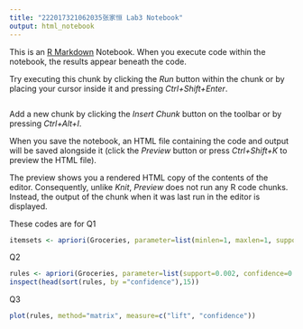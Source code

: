 ```yaml
---
title: "222017321062035张家恒 Lab3 Notebook"
output: html_notebook
---
```


This is an [R Markdown](http://rmarkdown.rstudio.com) Notebook. When you execute code within the notebook, the results appear beneath the code. 

Try executing this chunk by clicking the *Run* button within the chunk or by placing your cursor inside it and pressing *Ctrl+Shift+Enter*. 

```r

```

Add a new chunk by clicking the *Insert Chunk* button on the toolbar or by pressing *Ctrl+Alt+I*.

When you save the notebook, an HTML file containing the code and output will be saved alongside it (click the *Preview* button or press *Ctrl+Shift+K* to preview the HTML file).

The preview shows you a rendered HTML copy of the contents of the editor. Consequently, unlike *Knit*, *Preview* does not run any R code chunks. Instead, the output of the chunk when it was last run in the editor is displayed.



These codes are for Q1 
```r
itemsets <- apriori(Groceries, parameter=list(minlen=1, maxlen=1, support=0.015, target="frequent itemsets"))
```

Q2 
```r
rules <- apriori(Groceries, parameter=list(support=0.002, confidence=0.5, target = "rules"))
inspect(head(sort(rules, by ="confidence"),15))

```
Q3
```r
plot(rules, method="matrix", measure=c("lift", "confidence"))

```


